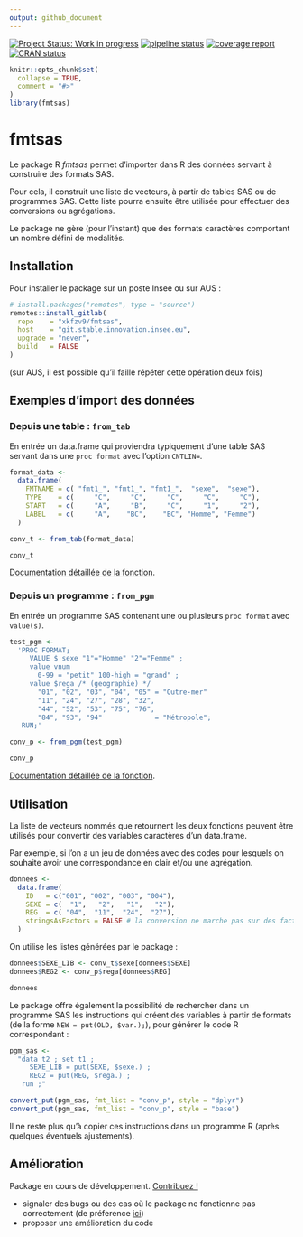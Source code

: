 ```yaml
---
output: github_document
---
```


<!-- README.md is generated from README.Rmd. Please edit that file -->

<!-- badges: start -->
[![Project Status: Work in progress](https://www.repostatus.org/badges/latest/wip.svg)](https://www.repostatus.org/#wip)
[![pipeline status](https://git.stable.innovation.insee.eu/xkfzv9/fmtsas/badges/master/pipeline.svg)](https://git.stable.innovation.insee.eu/xkfzv9/fmtsas/pipelines)
[![coverage report](https://git.stable.innovation.insee.eu/xkfzv9/fmtsas/badges/master/coverage.svg)](https://git.stable.innovation.insee.eu/xkfzv9/fmtsas/commits/master)
[![CRAN status](https://www.r-pkg.org/badges/version/fmtsas)](https://cran.r-project.org/package=fmtsas)
<!-- badges: end -->


```r
knitr::opts_chunk$set(
  collapse = TRUE,
  comment = "#>"
)
library(fmtsas)
```

# fmtsas

Le package R _fmtsas_ permet d'importer dans R des données servant à construire
des formats SAS.

Pour cela, il construit une liste de vecteurs, à partir de tables SAS ou de
programmes SAS. Cette liste pourra ensuite être utilisée pour effectuer des
conversions ou agrégations.

Le package ne gère (pour l'instant) que des formats caractères comportant un
nombre défini de modalités.

## Installation

Pour installer le package sur un poste Insee ou sur AUS :

```r
# install.packages("remotes", type = "source")
remotes::install_gitlab(
  repo    = "xkfzv9/fmtsas",
  host    = "git.stable.innovation.insee.eu",
  upgrade = "never",
  build   = FALSE
)
```
(sur AUS, il est possible qu'il faille répéter cette opération deux fois)

## Exemples d'import des données

### Depuis une table : `from_tab`

En entrée un data.frame qui proviendra typiquement d'une table SAS servant dans
une `proc format` avec l'option `CNTLIN=`.

```r
format_data <- 
  data.frame(
    FMTNAME = c( "fmt1_", "fmt1_", "fmt1_",  "sexe",  "sexe"),
    TYPE    = c(     "C",     "C",     "C",     "C",     "C"),
    START   = c(     "A",     "B",     "C",     "1",     "2"),
    LABEL   = c(     "A",    "BC",    "BC", "Homme", "Femme")
  )

conv_t <- from_tab(format_data)

conv_t
```

[Documentation détaillée de la fonction](http://xkfzv9.pages.innovation.insee.eu/fmtsas/reference/from_tab.html).
<!-- lien en dur, trouver un moyen de rendre cela portable -->

### Depuis un programme : `from_pgm`

En entrée un programme SAS contenant une ou plusieurs `proc format` avec
`value(s)`.

```r
test_pgm <-
  'PROC FORMAT;
     VALUE $ sexe "1"="Homme" "2"="Femme" ;
     value vnum
       0-99 = "petit" 100-high = "grand" ; 
     value $rega /* (geographie) */
       "01", "02", "03", "04", "05" = "Outre-mer"
       "11", "24", "27", "28", "32",
       "44", "52", "53", "75", "76",
       "84", "93", "94"             = "Métropole";
   RUN;'

conv_p <- from_pgm(test_pgm)

conv_p
```

[Documentation détaillée de la fonction](http://xkfzv9.pages.innovation.insee.eu/fmtsas/reference/from_pgm.html).
<!-- lien en dur, trouver un moyen de rendre cela portable -->

## Utilisation

La liste de vecteurs nommés que retournent les deux fonctions peuvent être
utilisés pour convertir des variables caractères d'un data.frame.

Par exemple, si l'on a un jeu de données avec des codes pour lesquels on
souhaite avoir une correspondance en clair et/ou une agrégation.

```r
donnees <-
  data.frame(
    ID   = c("001", "002", "003", "004"),
    SEXE = c(  "1",   "2",   "1",   "2"),
    REG  = c( "04",  "11",  "24",  "27"),
    stringsAsFactors = FALSE # la conversion ne marche pas sur des facteurs
  )
```

On utilise les listes générées par le package :

```r
donnees$SEXE_LIB <- conv_t$sexe[donnees$SEXE]
donnees$REG2 <- conv_p$rega[donnees$REG]

donnees
```

Le package offre également la possibilité de rechercher dans un programme SAS 
les instructions qui créent des variables à partir de formats (de la forme
`NEW = put(OLD, $var.);`), pour générer le code R correspondant :

```r
pgm_sas <-
  "data t2 ; set t1 ;
     SEXE_LIB = put(SEXE, $sexe.) ;
     REG2 = put(REG, $rega.) ;
   run ;"

convert_put(pgm_sas, fmt_list = "conv_p", style = "dplyr")
convert_put(pgm_sas, fmt_list = "conv_p", style = "base")
```

Il ne reste plus qu'à copier ces instructions dans un programme R (après
quelques éventuels ajustements).

## Amélioration

Package en cours de développement.
[Contribuez !](https://git.stable.innovation.insee.eu/xkfzv9/fmtsas)

- signaler des bugs ou des cas où le package ne fonctionne pas correctement
  (de préference [ici](https://git.stable.innovation.insee.eu/xkfzv9/fmtsas/issues))
- proposer une amélioration du code
